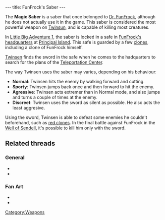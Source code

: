 ---
title: FunFrock's Saber
---

{{Weapon|
Name=Magic Saber|
Image=Funfrock's saber.png|
Enemy=All enemies|
Rate=Slow/Fast,<br>depending on behaviour|
Damage=A lot|
Range=Melee}}

The '''Magic Saber''' is a saber that once belonged to [[Dr. FunFrock]], although he does not actually use it in the game. This saber is considered the most powerful weapon on [[Twinsun]], and is capable of killing most creatures.

In [[Little Big Adventure 1]], the saber is locked in a safe in [[FunFrock's headquarters]] at [[Principal Island]]. This safe is guarded by a few [[clones]], including a clone of FunFrock himself.

[[Twinsen]] finds the sword in the safe when he comes to the hadquarters to search for the plans of the [[Teleportation Center]]. 

The way Twinsen uses the saber may varies, depending on his behaviour:
* '''Normal''': Twinsen hits the enemy by walking forward and cutting.
* '''Sporty''': Twinsen jumps back once and then forward to hit the enemy.
* '''Agressive''': Twinsen acts extremer than in Normal mode, and also jumps and turns a couple of times at the enemy.
* '''Discreet''': Twinsen uses the sword as silent as possible. He also acts the least aggresive.

Using the sword, Twinsen is able to defeat some enemies he couldn't beforehand, such as [[red clones]]. In the final battle against FunFrock in the [[Well of Sendell]], it's possible to kill him only with the sword.

==Related threads==
===General===
* {{thread|id=9869|title=Get the Sword at start of game}}
* {{thread|id=5932|title=LBA2 Mysteries}}

===Fan Art===
* {{thread|id=11291|title=The Heir}}
* {{thread|id=1264|title=My version of twinsens sword:)}}

[[Category:Weapons]]